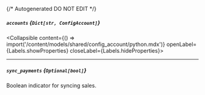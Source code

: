 {/* Autogenerated DO NOT EDIT  */}

##### `accounts` *{`Dict[str, ConfigAccount]`}*
<Collapsible content={() => import('/content/models/shared/config_account/python.mdx')} openLabel={Labels.showProperties} closeLabel={Labels.hideProperties}>
</Collapsible>

---
##### `sync_payments` *{`Optional[bool]`}*
Boolean indicator for syncing sales.



